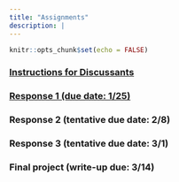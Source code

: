 ```yaml
---
title: "Assignments"
description: |
---
```


```r
knitr::opts_chunk$set(echo = FALSE)
```

### [Instructions for Discussants](files/discussant.html)

### [Response 1 (due date: 1/25)](files/responses/01_definitions.html)

### Response 2 (tentative due date: 2/8)

### Response 3 (tentative due date: 3/1)

### Final project (write-up due: 3/14)


